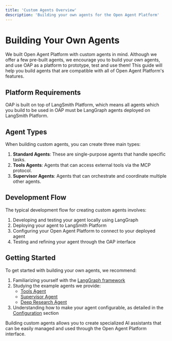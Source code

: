 ```yaml
---
title: 'Custom Agents Overview'
description: 'Building your own agents for the Open Agent Platform'
---
```


# Building Your Own Agents

We built Open Agent Platform with custom agents in mind. Although we offer a few pre-built agents, we encourage you to build your own agents, and use OAP as a platform to prototype, test and use them! This guide will help you build agents that are compatible with all of Open Agent Platform's features.

## Platform Requirements

OAP is built on top of LangSmith Platform, which means all agents which you build to be used in OAP must be LangGraph agents deployed on LangSmith Platform.

## Agent Types

When building custom agents, you can create three main types:

1. **Standard Agents**: These are single-purpose agents that handle specific tasks.
2. **Tools Agents**: Agents that can access external tools via the MCP protocol.
3. **Supervisor Agents**: Agents that can orchestrate and coordinate multiple other agents.

## Development Flow

The typical development flow for creating custom agents involves:

1. Developing and testing your agent locally using LangGraph
2. Deploying your agent to LangSmith Platform
3. Configuring your Open Agent Platform to connect to your deployed agent
4. Testing and refining your agent through the OAP interface

## Getting Started

To get started with building your own agents, we recommend:

1. Familiarizing yourself with the [LangGraph framework](https://github.com/langchain-ai/langgraph)
2. Studying the example agents we provide:
   - [Tools Agent](https://github.com/langchain-ai/oap-langgraph-tools-agent)
   - [Supervisor Agent](https://github.com/langchain-ai/oap-agent-supervisor)
   - [Deep Research Agent](https://github.com/langchain-ai/oap-deep-researcher)
3. Understanding how to make your agent configurable, as detailed in the [Configuration](/labs/oap/custom-agents/configuration) section

Building custom agents allows you to create specialized AI assistants that can be easily managed and used through the Open Agent Platform interface.
